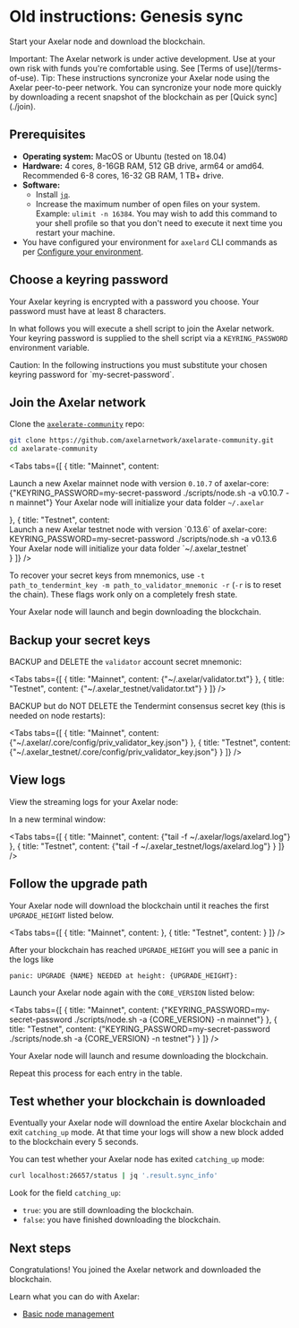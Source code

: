 # Old instructions: Genesis sync


Start your Axelar node and download the blockchain.

<Callout type="error" emoji="🔥">
  Important: The Axelar network is under active development. Use at your own risk with funds you're comfortable using. See [Terms of use](/terms-of-use).
</Callout>

<Callout emoji="💡">
  Tip: These instructions syncronize your Axelar node using the Axelar peer-to-peer network. You can syncronize your node more quickly by downloading a recent snapshot of the blockchain as per [Quick sync](./join).
</Callout>

## Prerequisites

- **Operating system:** MacOS or Ubuntu (tested on 18.04)
- **Hardware:** 4 cores, 8-16GB RAM, 512 GB drive, arm64 or amd64. Recommended 6-8 cores, 16-32 GB RAM, 1 TB+ drive.
- **Software:**
  - Install [`jq`](https://stedolan.github.io/jq/download/).
  - Increase the maximum number of open files on your system. Example: `ulimit -n 16384`. You may wish to add this command to your shell profile so that you don't need to execute it next time you restart your machine.
- You have configured your environment for `axelard` CLI commands as per [Configure your environment](/node/config-cli).

## Choose a keyring password

Your Axelar keyring is encrypted with a password you choose. Your password must have at least 8 characters.

In what follows you will execute a shell script to join the Axelar network. Your keyring password is supplied to the shell script via a `KEYRING_PASSWORD` environment variable.

<Callout type="warning" emoji="⚠️">
  Caution: In the following instructions you must substitute your chosen keyring password for `my-secret-password`.
</Callout>

## Join the Axelar network

Clone the [`axelerate-community`](https://github.com/axelarnetwork/axelarate-community) repo:

```bash
git clone https://github.com/axelarnetwork/axelarate-community.git
cd axelarate-community
```

<Tabs tabs={[
{
title: "Mainnet",
content: <div>
Launch a new Axelar mainnet node with version <Markdown>`0.10.7`</Markdown> of axelar-core:
<CodeBlock language="bash">
{"KEYRING_PASSWORD=my-secret-password ./scripts/node.sh -a v0.10.7 -n mainnet"}
</CodeBlock>
Your Axelar node will initialize your data folder <Markdown>`~/.axelar`</Markdown>

</div>
},
{
title: "Testnet",
content: <div>
Launch a new Axelar testnet node with version `0.13.6` of axelar-core:
<CodeBlock language="bash">
KEYRING_PASSWORD=my-secret-password ./scripts/node.sh -a v0.13.6
</CodeBlock>
Your Axelar node will initialize your data folder `~/.axelar_testnet`
</div>
}
]} />

To recover your secret keys from mnemonics, use `-t path_to_tendermint_key -m path_to_validator_mnemonic -r` (`-r` is to reset the chain). These flags work only on a completely fresh state.

Your Axelar node will launch and begin downloading the blockchain.

## Backup your secret keys

BACKUP and DELETE the `validator` account secret mnemonic:

<Tabs tabs={[
{
title: "Mainnet",
content: <CodeBlock>
{"~/.axelar/validator.txt"}
</CodeBlock>
},
{
title: "Testnet",
content: <CodeBlock>
{"~/.axelar_testnet/validator.txt"}
</CodeBlock>
}
]} />

BACKUP but do NOT DELETE the Tendermint consensus secret key (this is needed on node restarts):

<Tabs tabs={[
{
title: "Mainnet",
content: <CodeBlock>
{"~/.axelar/.core/config/priv_validator_key.json"}
</CodeBlock>
},
{
title: "Testnet",
content: <CodeBlock>
{"~/.axelar_testnet/.core/config/priv_validator_key.json"}
</CodeBlock>
}
]} />

## View logs

View the streaming logs for your Axelar node:

In a new terminal window:

<Tabs tabs={[
{
title: "Mainnet",
content: <CodeBlock language="bash">
{"tail -f ~/.axelar/logs/axelard.log"}
</CodeBlock>
},
{
title: "Testnet",
content: <CodeBlock language="bash">
{"tail -f ~/.axelar_testnet/logs/axelard.log"}
</CodeBlock>
}
]} />

## Follow the upgrade path

Your Axelar node will download the blockchain until it reaches the first `UPGRADE_HEIGHT` listed below.

<Tabs tabs={[
{
title: "Mainnet",
content: <MarkdownPath src="/md/mainnet/upgrade-path.md" />
},
{
title: "Testnet",
content: <MarkdownPath src="/md/testnet/upgrade-path.md" />
}
]} />

After your blockchain has reached `UPGRADE_HEIGHT` you will see a panic in the logs like

```
panic: UPGRADE {NAME} NEEDED at height: {UPGRADE_HEIGHT}:
```

Launch your Axelar node again with the `CORE_VERSION` listed below:

<Tabs tabs={[
{
title: "Mainnet",
content: <CodeBlock language="bash">
{"KEYRING_PASSWORD=my-secret-password ./scripts/node.sh -a {CORE_VERSION} -n mainnet"}
</CodeBlock>
},
{
title: "Testnet",
content: <CodeBlock language="bash">
{"KEYRING_PASSWORD=my-secret-password ./scripts/node.sh -a {CORE_VERSION} -n testnet"}
</CodeBlock>
}
]} />

Your Axelar node will launch and resume downloading the blockchain.

Repeat this process for each entry in the table.

## Test whether your blockchain is downloaded

Eventually your Axelar node will download the entire Axelar blockchain and exit `catching_up` mode. At that time your logs will show a new block added to the blockchain every 5 seconds.

You can test whether your Axelar node has exited `catching_up` mode:

```bash
curl localhost:26657/status | jq '.result.sync_info'
```

Look for the field `catching_up`:

- `true`: you are still downloading the blockchain.
- `false`: you have finished downloading the blockchain.

## Next steps

Congratulations! You joined the Axelar network and downloaded the blockchain.

Learn what you can do with Axelar:

- [Basic node management](./basic)
